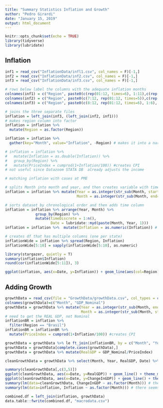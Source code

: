 ```yaml
---
title: "Summary Statistics Inflation and Growth"
author: "Pedro Girardi"
date: "January 15, 2019"
output: html_document
---
```


```r
knitr::opts_chunk$set(echo = TRUE)
library(tidyverse)
library(lubridate)
```

## Inflation

```r
inf1 = read_csv("InflationData/infl1.csv", col_names = F)[-1,]
inf2 = read_csv("InflationData/inf2.csv", col_names = F)[-1,]
inf3 = read_csv("InflationData/inf3.csv", col_names = F)[-1,]

# rows below label the columns with the adequate inflation months
colnames(inf1) = c("Region", paste0(c(rep(01:12, times=6), 1:11),c(rep(2012:2017, each=12), rep(2018, each=11))))
colnames(inf2) = c("Region", paste0(c(7:12, rep(01:12, times=5)),c(rep(2006, each=6), rep(2007:2011, each=12))))
colnames(inf3) = c("Region", paste0(c(8:12, rep(01:12, times=6), 1:6), c(rep(1999, each=5), rep(2000:2005, each=12), rep(2006, times=6))))

# joins the three separate files 
inflation = left_join(inf3, (left_join(inf2, inf1)))
# makes region column into factor
inflation = inflation %>%
  mutate(Region = as.factor(Region))

inflation = inflation %>%
  gather(key="Month", value="Inflation", -Region) # makes it into a narrow format

# inflation = inflation %>% 
#   mutate(Inflation = as.double(Inflation)) %>% 
#   group_by(Region) %>% 
#   mutate(PriceIndex = cumprod(1+Inflation/100)) #creates CPI
# not useful since Datazoom STATA DB  already adjusts the income

# matching inflation with cases at PME

# splits Month into month and year, and then creates variable with time sequence (1, 2, 3, 4...)
inflation = inflation %>% mutate(Year = as.integer(str_sub(Month, start=-4)),
                                 Month = as.integer(str_sub(Month, end=-5)))

# sorts dataset by chronological order and then adds time column
inflation = inflation %>% arrange(Year, Month) %>%
              group_by(Region) %>% 
              mutate(timeDiscrete = 1:n(),
                     Date = lubridate::myd(paste(Month, Year, 1)))
inflation = inflation %>%  mutate(Inflation = as.numeric(Inflation)) # makes inflation an integer

# creates df that has multiple columns (one per state)
inflationWide = inflation %>% spread(Region, Inflation)
inflationWide[5:10] = sapply(inflationWide[5:10], as.numeric)
```

````r
library(stargazer, quietly = T)
summary(inflation$Inflation)
round(cor(inflationWide[5:11]), 3)
````


````r
ggplot(inflation, aes(x=Date, y=Inflation)) + geom_line(aes(col=Region)) + theme_minimal()
````


## Adding Growth

````r
growthData = read_csv(file = "GrowthData/growthData.csv", col_types = c("cd"))
colnames(growthData)=c("Month", "GDP_Nominal")
growthData = growthData %>% mutate(Year = as.integer(str_sub(Month, end = 4)),
                                   Month = as.integer(str_sub(Month, start = 6)))
# need to get the REAL GDP, not Nominal
inflationBR = inflation %>% 
  filter(Region == "Brasil")
inflationBR = inflationBR %>% 
  mutate(PriceIndex = cumprod(1+Inflation/100)) #creates CPI

growthData = growthData %>% le ft_join(inflationBR, by = c("Month", "Year"))
growthData = growthData[complete.cases(growthData),] 
growthData = growthData %>% mutate(RealGDP = GDP_Nominal/PriceIndex)

cleanGrowthData = growthData %>% select(Month, Year, RealGDP, Date) %>% mutate(ChangeInGDP = (RealGDP-lag(RealGDP))/lag(RealGDP))
````

```r
summary(cleanGrowthData[,c(3,5)])
ggplot(cleanGrowthData, aes(x=Date, y=RealGDP)) + geom_line() + theme_minimal()
ggplot(cleanGrowthData, aes(x=Date, y=ChangeInGDP)) + geom_line() + theme_minimal()
summary(lm(data=cleanGrowthData, ChangeInGDP ~ as.factor(Month))) # there seems to be some seasonality 
summary(lm(data=inflation, Inflation ~ as.factor(Month))) # there seems to be some seasonality 
```


```r
combined.df = left_join(inflation, growthData)
data.table::fwrite(combined.df, "macrodata.csv")
```



